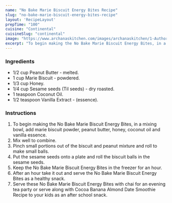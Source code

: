 ---
name: "No Bake Marie Biscuit Energy Bites Recipe"
slug: "no-bake-marie-biscuit-energy-bites-recipe"
layout: 'RecipeLayout'
prepTime: "100"
cuisine: "Continental"
cuisineSlug: "continental"
image: "https://www.archanaskitchen.com/images/archanaskitchen/1-Author/puja-thetastesofindia.com/marie_biscuit_nobake.jpg"
excerpt: "To begin making the No Bake Marie Biscuit Energy Bites, in a mixing bowl, add marie biscuit powder, peanut butter, honey, coconut oil and vanilla essence"
---

### Ingredients

- 1/2 cup Peanut Butter - melted.
- 1 cup Marie Biscuit - powdered.
- 1/3 cup Honey.
- 1/4 cup Sesame seeds (Til seeds) - dry roasted.
- 1 teaspoon Coconut Oil.
- 1/2 teaspoon Vanilla Extract - (essence).

### Instructions

1. To begin making the No Bake Marie Biscuit Energy Bites, in a mixing bowl, add marie biscuit powder, peanut butter, honey, coconut oil and vanilla essence.
1. Mix well to combine.
1. Pinch small portions out of the biscuit and peanut mixture and roll to make small balls.
1. Put the sesame seeds onto a plate and roll the biscuit balls in the sesame seeds.
1. Keep the No Bake Marie Biscuit Energy Bites in the freezer for an hour.
1. After an hour take it out and serve the No Bake Marie Biscuit Energy Bites as a healthy snack.
1. Serve these No Bake Marie Biscuit Energy Bites with chai for an evening tea party or serve along with Cocoa Banana Almond Date Smoothie Recipe to your kids as an after school snack.
